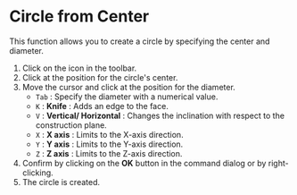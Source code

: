 
# Circle from Center 

This function allows you to create a circle by specifying the center and diameter.

<KinouGaiyou shortcut="" command="Center Circle" button="Toolbar" />

1. Click on the icon in the toolbar.
2. Click at the position for the circle's center.
3. Move the cursor and click at the position for the diameter.
   - `Tab` : Specify the diameter with a numerical value.
   - `K` : **Knife** : Adds an edge to the face.
   - `V` : **Vertical/ Horizontal** : Changes the inclination with respect to the construction plane.
   - `X` : **X axis** : Limits to the X-axis direction.
   - `Y` : **Y axis** : Limits to the Y-axis direction.
   - `Z` : **Z axis** : Limits to the Z-axis direction.
4. Confirm by clicking on the **OK** button in the command dialog or by right-clicking.
5. The circle is created.